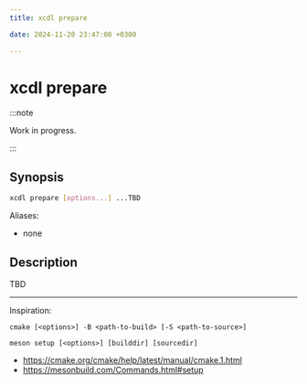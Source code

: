 ```yaml
---
title: xcdl prepare

date: 2024-11-20 23:47:00 +0300

---
```


# xcdl prepare

:::note

Work in progress.

:::

## Synopsis

```sh
xcdl prepare [options...] ...TBD
```

Aliases:

- none

## Description

TBD

---

Inspiration:

```
cmake [<options>] -B <path-to-build> [-S <path-to-source>]

meson setup [<options>] [builddir] [sourcedir]
```

- https://cmake.org/cmake/help/latest/manual/cmake.1.html
- https://mesonbuild.com/Commands.html#setup

